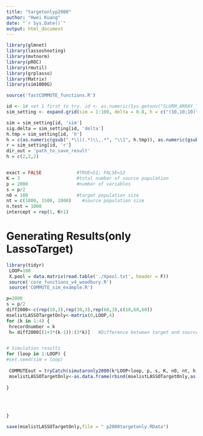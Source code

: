 ---
title: "targetonlyp2000"
author: "Hwei Kuang"
date: "`r Sys.Date()`"
output: html_document
---

```{r, packages loading and default set,echo = FALSE, message = FALSE, warning = FALSE}
library(glmnet)
library(lassoshooting)
library(mvtnorm)
library(pROC)
library(rmutil)
library(grplasso)
library(Matrix)
library(sim1000G)


```

```{r defaulted values}
source('fastCOMMUTE_functions.R')

id <- 1# set 1 first to try. id <- as.numeric(Sys.getenv("SLURM_ARRAY_TASK_ID"))
sim_setting <- expand.grid(sim = 1:100, delta = 0.8, h = c("(10,10;10)","(30,30;30)","(60,60;60)","(10,60;60)"), r = 25)

sim = sim_setting[id, 'sim']
sig.delta = sim_setting[id, 'delta'] 
h.tmp = sim_setting[id, 'h'] 
h = c(as.numeric(gsub(".*\\((.*)\\,.*", "\\1", h.tmp)), as.numeric(gsub(".*\\,(.*)\\;.*", "\\1", h.tmp)), as.numeric(gsub(".*\\;(.*)\\).*", "\\1", h.tmp)))
r = sim_setting[id, 'r']
dir_out = 'path_to_save_result'
h = c(2,2,2)


exact = FALSE             #TRUE=S1; FALSE=S2
K = 3                     #total number of source population 
p = 2000                  #number of variables
s = p/2
n0 = 100                  #target population size
nt = c(1000, 1500, 2000)    #source population size
n.test = 1000
intercept = rep(1, K+1) 
```




# Generating Results(only LassoTarget) 

```{r}
library(tidyr)
 LOOP=100
 X.pool = data.matrix(read.table('./Xpool.txt', header = F))
 source('core_functions_v4_woodbury.R')
 source('COMMUTE_sim_example.R')

p=2000
s = p/2
diff2000<-c(rep(10,3),rep(30,3),rep(60,3),c(10,60,60))
mselistLASSOTargetOnly<-matrix(0,LOOP,4)
for (k in 1:4) {
 hrecordnumber = k
 h= diff2000[(1+3*(k-1)):(3*k)]   #Difference between target and source


# Simulation results  
for (loop in 1:LOOP) {
#set.seed(sim = loop)
  
 COMMUTEout = tryCatch(simutaronly2000(k*LOOP+loop, p, s, K, n0, nt, h, sig.delta, intercept, exact, r, n.test,hrecordnumber), error=function(err) list(matrix(NA,1,4)))
 mselistLASSOTargetOnly<-as.data.frame(rbind(mselistLASSOTargetOnly,as.matrix(COMMUTEout)))
 
}
 
  
  
  
} 

save(mselistLASSOTargetOnly,file = " p2000targetonly.RData")
```




